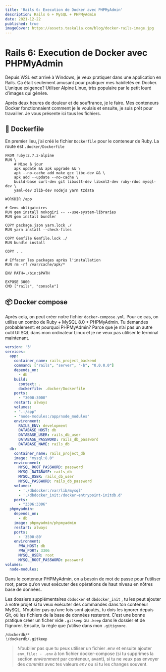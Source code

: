 ```yaml
---
title: 'Rails 6: Execution de Docker avec PHPMyAdmin'
description: Rails 6 + MySQL + PHPMyAdmin
date: 2021-12-22
published: true
imageCover: https://assets.taskalia.com/blog/docker-rails-image.jpg
---
```


# Rails 6: Execution de Docker avec PHPMyAdmin

Depuis WSL est arrivé à Windows, je veux pratiquer dans une application en Rails. Ça était seulement amusant pour pratiquer mes habiletés en Docker. L’unique exigence? Utiliser Alpine Linux, très populaire par le petit lourd d’images qui génère.

Après deux heures de douleur et de souffrance, je le faire. Mes conteneurs Docker fonctionnaient comment je le voulais et ensuite, je suis prêt pour travailler. Je vous présente ici tous les fichiers.

## 🐳 Dockerfile

En premier lieu, j’ai créé le fichier `Dockerfile` pour le conteneur de Ruby. La route est `.docker/Dockerfile`

```docker
FROM ruby:2.7.2-alpine
RUN \
    # Mise à jour
    apk update && apk upgrade && \
    apk --no-cache add make gcc libc-dev && \
    apk add --update --no-cache \
    build-base curl-dev git libxslt-dev libxml2-dev ruby-rdoc mysql-dev \
    yaml-dev zlib-dev nodejs yarn tzdata

WORKDIR /app

# Gems obligatoires
RUN gem install nokogiri -- --use-system-libraries
RUN gem install bundler

COPY package.json yarn.lock ./
RUN yarn install --check-files

COPY Gemfile Gemfile.lock ./
RUN bundle install

COPY . .

# Effacer les packages après l'installation
RUN rm -rf /var/cache/apk/*

ENV PATH=./bin:$PATH

EXPOSE 3000
CMD ["rails", "console"]
```

## 📦 Docker compose

Après cela, on peut créer notre fichier `docker-compose.yml`. Pour ce cas, on utilise un combo de Ruby + MySQL 8.0 + PHPMyAdmin. Tu demandes probablement: et pourquoi PHPMyAdmin? Parce que je n’ai pas un autre outil UI SQL dans mon ordinateur Linux et je ne veux pas utiliser le terminal maintenant.

```yaml
version: '3'
services:
  app:
    container_name: rails_project_backend
	command: ["rails", "server", "-b", "0.0.0.0"]
    depends_on:
      - db
    build:
      context: .
      dockerfile: .docker/Dockerfile
    ports:
      - "3000:3000"
    restart: always
    volumes:
    - ".:/app"
    - "node-modules:/app/node_modules"
    environment:
      RAILS_ENV: development
      DATABASE_HOST: db
      DATABASE_USER: rails_db_user
      DATABASE_PASSWORD: rails_db_password
	  DATABASE_NAME: rails_db
  db:
    container_name: rails_project_db
    image: "mysql:8.0"
    environment:
      MYSQL_ROOT_PASSWORD: password
      MYSQL_DATABASE: rails_db
      MYSQL_USER: rails_db_user
      MYSQL_PASSWORD: rails_db_password
    volumes:
      - './dbdocker:/var/lib/mysql'
      - './dbdocker_init:/docker-entrypoint-initdb.d'
    ports:
      - "3306:3306"
  phpmyadmin:
    depends_on:
      - db
    image: phpmyadmin/phpmyadmin
    restart: always
    ports:
      - '3500:80'
    environment:
      PMA_HOST: db
      PMA_PORT: 3306
      MYSQL_USER: root
      MYSQL_ROOT_PASSWORD: password
volumes:
  node-modules:
```

Dans le conteneur PHPMyAdmin, on a besoin de mot de passe pour l’utiliser root, parce qu’on veut exécuter des opérations de haut niveau en nôtres base de données.

Les dossiers supplémentaires `dbdocker` et `dbdocker_init` , tu les peut ajouter à votre projet si tu veux exécuter des commandes dans ton conteneur MySQL. N’oublier pas qu’une fois sont ajoutés, tu dois les ignorer depuis Git, où les fichiers de la base de données resteront. C’est une bonne pratique créer un ficher vide `.gitkeep` ou `.keep` dans le dossier et de l’ignorer. Ensuite, la règle que j’utilise dans mon `.gitignore`.

```ignore
/dockerdb/*
!/dockerdb/.gitkeep
```

> N’oublier pas que tu peux utiliser un fichier .env et ensuite ajouter `env_file: - .env` à ton fichier docker-compose (si tu supprimes la section _environment_ par conteneur, avant), si tu ne veux pas envoyer des _commits_ avec tes valeurs _env_ ou si tu les changes souvent.
